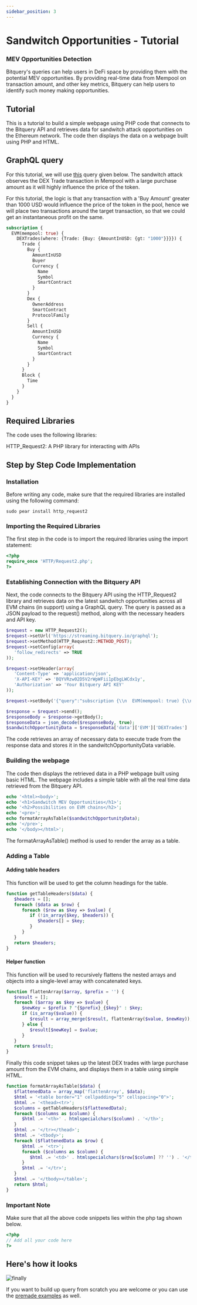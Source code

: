 ```yaml
---
sidebar_position: 3
---
```


# Sandwitch Opportunities - Tutorial

 ### MEV Opportunities Detection
 Bitquery's queries can help users in DeFi space by providing them with the potential MEV opportunities. 
 By providing real-time data from Mempool on transaction amount, and other key metrics, Bitquery can help users to identify such money making opportunities.


## Tutorial 
This is a tutorial to build a simple webpage using PHP code that connects to the Bitquery API and retrieves data for sandwitch attack opportunities on the Ethereum network. 
The code then displays the data on a webpage built using PHP and HTML.

## GraphQL query

For this tutorial, we will use [this](https://ide.bitquery.io/Sandwitch-Opportunity_1) query given below. The sandwitch attack observes the DEX Trade transaction in Mempool with a large purchase
amount as it will highly influence the price of the token. 

For this tutorial, the logic is that any transaction with a 'Buy Amount' greater than 
1000 USD would influence the price of the token in the pool, hence we will place two transactions around the target transaction, so that we could
get an instantaneous profit on the same.

```graphql
subscription {
  EVM(mempool: true) {
    DEXTrades(where: {Trade: {Buy: {AmountInUSD: {gt: "1000"}}}}) {
      Trade {
        Buy {
          AmountInUSD
          Buyer
          Currency {
            Name
            Symbol
            SmartContract
          }
        }
        Dex {
          OwnerAddress
          SmartContract
          ProtocolFamily
        }
        Sell {
          AmountInUSD
          Currency {
            Name
            Symbol
            SmartContract
          }
        }
      }
      Block {
        Time
      }
    }
  }
}
```

## Required Libraries
The code uses the following libraries:

HTTP_Request2: A PHP library for interacting with APIs 

## Step by Step Code Implementation

### Installation
Before writing any code, make sure that the required libraries are installed using the following command:
```shell
sudo pear install http_request2
```
### Importing the Required Libraries
The first step in the code is to import the required libraries using the import statement:

```php
<?php
require_once 'HTTP/Request2.php';
?>
```

### Establishing Connection with the Bitquery API
Next, the code connects to the Bitquery API using the HTTP_Request2 library and retrieves data on the latest sandwitch opportunities across all EVM chains (in support) using a GraphQL query. 
The query is passed as a JSON payload to the request() method, along with the necessary headers and API key.

```php
$request = new HTTP_Request2();
$request->setUrl('https://streaming.bitquery.io/graphql');
$request->setMethod(HTTP_Request2::METHOD_POST);
$request->setConfig(array(
   'follow_redirects' => TRUE
));

$request->setHeader(array(
   'Content-Type' => 'application/json',
   'X-API-KEY' => 'BQYVRzw02D5V2rWpWFii1pEbgLWCdx1y',
   'Authorization' => 'Your Bitquery API KEY'
));

$request->setBody('{"query":"subscription {\\n  EVM(mempool: true) {\\n    DEXTrades(where: {Trade: {Buy: {AmountInUSD: {gt: \\"1000\\"}}}}) {\\n      Trade {\\n        Buy {\\n          AmountInUSD\\n          Buyer\\n          Currency {\\n            Name\\n            Symbol\\n            SmartContract\\n          }\\n        }\\n        Dex {\\n          OwnerAddress\\n          SmartContract\\n          ProtocolFamily\\n        }\\n        Sell {\\n          AmountInUSD\\n          Currency {\\n            Name\\n            Symbol\\n            SmartContract\\n          }\\n        }\\n      }\\n      Block {\\n        Time\\n      }\\n    }\\n  }\\n}\\n","variables":"{}"}');

$response = $request->send();
$responseBody = $response->getBody();
$responseData = json_decode($responseBody, true);
$sandwitchOpportunityData = $responseData['data']['EVM']['DEXTrades']
```

The code retrieves an array of necessary data to execute trade from the response data and stores it in the sandwitchOpportunityData variable.

###  Building the webpage
The code then displays the retrieved data in a PHP webpage built using basic HTML. 
The webpage includes a simple table with all the real time data retrieved from the Bitquery API.

```php
echo '<html><body>';
echo '<h1>Sandwitch MEV Opportunities</h1>';
echo '<h2>Possibilities on EVM chains</h2>';
echo '<pre>';
echo formatArrayAsTable($sandwitchOpportunityData);
echo '</pre>';
echo '</body></html>';
```
The formatArrayAsTable() method is used to render the array as a table.


### Adding a Table

#### Adding table headers

This function will be used to get the column headings for the table.

```php
function getTableHeaders($data) {
   $headers = [];
   foreach ($data as $row) {
      foreach ($row as $key => $value) {
         if (!in_array($key, $headers)) {
            $headers[] = $key;
         }
      }
   }
   return $headers;
}
```

#### Helper function

This function will be used to recursively flattens the nested arrays and objects into a single-level array with concatenated keys.

```php
function flattenArray($array, $prefix = '') {
   $result = [];
   foreach ($array as $key => $value) {
      $newKey = $prefix ? "{$prefix}_{$key}" : $key;
      if (is_array($value)) {
         $result = array_merge($result, flattenArray($value, $newKey));
      } else {
         $result[$newKey] = $value;
      }
   }
   return $result;
}
```

Finally this code snippet takes up the latest DEX trades with large purchase amount from the EVM chains, and displays them in a table using simple HTML.

```php
function formatArrayAsTable($data) {
   $flattenedData = array_map('flattenArray', $data);
   $html = '<table border="1" cellpadding="5" cellspacing="0">';
   $html .= '<thead><tr>';
   $columns = getTableHeaders($flattenedData);
   foreach ($columns as $column) {
      $html .= '<th>' . htmlspecialchars($column) . '</th>';
   }
   $html .= '</tr></thead>';
   $html .= '<tbody>';
   foreach ($flattenedData as $row) {
      $html .= '<tr>';
      foreach ($columns as $column) {
         $html .= '<td>' . htmlspecialchars($row[$column] ?? '') . '</td>';
      }
      $html .= '</tr>';
   }
   $html .= '</tbody></table>';
   return $html;
}
```

### Important Note

Make sure that all the above code snippets lies within the php tag shown below.

```php
<?php
// Add all your code here 
?>
```


## Here's how it looks 

![finally](/img/sandwitch.gif)


If you want to build up query from scratch you are welcome or you can use the [premade examples](https://ide.bitquery.io/explore/All%20queries) as well.
